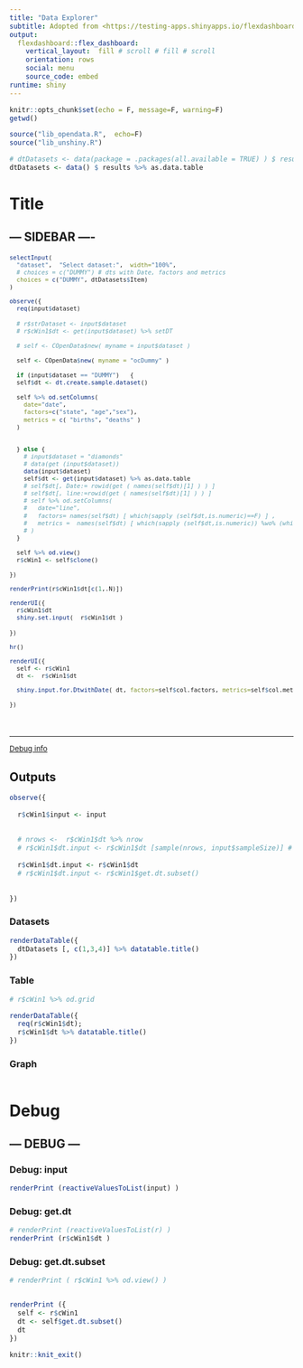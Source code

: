 ```yaml
---
title: "Data Explorer"
subtitle: Adopted from <https://testing-apps.shinyapps.io/flexdashboard-shiny-ggplot2-diamonds>
output: 
  flexdashboard::flex_dashboard:
    vertical_layout:  fill # scroll # fill # scroll
    orientation: rows
    social: menu
    source_code: embed
runtime: shiny
---
```


```r
knitr::opts_chunk$set(echo = F, message=F, warning=F)
getwd()

source("lib_opendata.R",  echo=F)
source("lib_unshiny.R")

# dtDatasets <- data(package = .packages(all.available = TRUE) ) $ results %>% as.data.table
dtDatasets <- data() $ results %>% as.data.table

```

# Title

<!-- ## Inputs {.sidebar} -->
## --- SIDEBAR ---- {.sidebar data-width="250"} 

<font size=2>

```r
selectInput(
  "dataset",  "Select dataset:",  width="100%",
  # choices = c("DUMMY") # dts with Date, factors and metrics
  choices = c("DUMMY", dtDatasets$Item)
)

observe({
  req(input$dataset)
  
  # r$strDataset <- input$dataset
  # r$cWin1$dt <- get(input$dataset) %>% setDT
  
  # self <- COpenData$new( myname = input$dataset )
  
  self <- COpenData$new( myname = "ocDummy" )
  
  if (input$dataset == "DUMMY")   {
  self$dt <- dt.create.sample.dataset()
  
  self %>% od.setColumns(
    date="date",
    factors=c("state", "age","sex"),  
    metrics = c( "births", "deaths" )
  )
  
  
  } else {
    # input$dataset = "diamonds"
    # data(get (input$dataset))
    data(input$dataset)
    self$dt <- get(input$dataset) %>% as.data.table
    # self$dt[, Date:= rowid(get ( names(self$dt)[1] ) ) ]
    # self$dt[, line:=rowid(get ( names(self$dt)[1] ) ) ]
    # self %>% od.setColumns(
    #   date="line",
    #   factors= names(self$dt) [ which(sapply (self$dt,is.numeric)==F) ] ,  
    #   metrics =  names(self$dt) [ which(sapply (self$dt,is.numeric)) %wo% (which (names(self$dt) == "line")) ]
    # )  
  }
  
  self %>% od.view()
  r$cWin1 <- self$clone()
  
})

renderPrint(r$cWin1$dt[c(1,.N)])

renderUI({
  r$cWin1$dt
  shiny.set.input(  r$cWin1$dt )
  
})

hr()

renderUI({
  self <- r$cWin1
  dt <-  r$cWin1$dt

  shiny.input.for.DtwithDate( dt, factors=self$col.factors, metrics=self$col.metrics)
  
})





```

---
[Debug info](#debug)


</font>

## Outputs



```r

observe({
  
  r$cWin1$input <- input
  
  
  # nrows <-  r$cWin1$dt %>% nrow 
  # r$cWin1$dt.input <- r$cWin1$dt [sample(nrows, input$sampleSize)] # Error in sample.int: invalid 'size' argument
  
  r$cWin1$dt.input <- r$cWin1$dt
  # r$cWin1$dt.input <- r$cWin1$get.dt.subset()
  
  
})

```

### Datasets

```r
renderDataTable({
  dtDatasets [, c(1,3,4)] %>% datatable.title()
})
```


### Table

```r

# r$cWin1 %>% od.grid

renderDataTable({
  req(r$cWin1$dt);
  r$cWin1$dt %>% datatable.title()
})

```


### Graph

```r


```




<!-- # Debug {data-orientation=rows} -->

# Debug {.hidden data-orientation=rows}

## --- DEBUG  ---  {.tabset .tabset-fade} 

### Debug: input

```r
renderPrint (reactiveValuesToList(input) )
```

### Debug: get.dt

```r
# renderPrint (reactiveValuesToList(r) )
renderPrint (r$cWin1$dt )
```


### Debug: get.dt.subset


```r
# renderPrint ( r$cWin1 %>% od.view() )


renderPrint ({
  self <- r$cWin1
  dt <- self$get.dt.subset()
  dt
})

```


```r
knitr::knit_exit()
```


